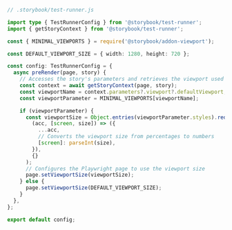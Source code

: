 ```ts
// .storybook/test-runner.js

import type { TestRunnerConfig } from '@storybook/test-runner';
import { getStoryContext } from '@storybook/test-runner';

const { MINIMAL_VIEWPORTS } = require('@storybook/addon-viewport');

const DEFAULT_VIEWPORT_SIZE = { width: 1280, height: 720 };

const config: TestRunnerConfig = {
  async preRender(page, story) {
    // Accesses the story's parameters and retrieves the viewport used to render it
    const context = await getStoryContext(page, story);
    const viewportName = context.parameters?.viewport?.defaultViewport;
    const viewportParameter = MINIMAL_VIEWPORTS[viewportName];

    if (viewportParameter) {
      const viewportSize = Object.entries(viewportParameter.styles).reduce(
        (acc, [screen, size]) => ({
          ...acc,
          // Converts the viewport size from percentages to numbers
          [screen]: parseInt(size),
        }),
        {}
      );
      // Configures the Playwright page to use the viewport size
      page.setViewportSize(viewportSize);
    } else {
      page.setViewportSize(DEFAULT_VIEWPORT_SIZE);
    }
  },
};

export default config;
```
